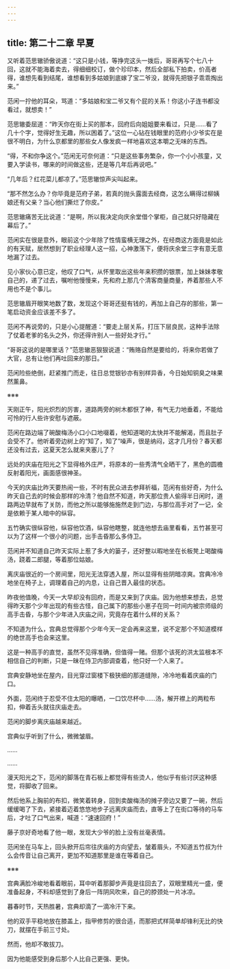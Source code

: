 ```yaml
---
---
---
```

title: 第二十二章 早夏
---




又听着范思辙骄傲说道：“这只是小钱，等挣完这头一拨后，哥哥再写个七八十回，这就不能海着卖去，得细细校订，做个珍印本，然后全部私下拍卖，价高者得，谁想先看到结尾，谁想看到多姑娘到底嫁了宝二爷没，就得先把银子乖乖掏出来。”

范闲一拧他的耳朵，骂道：“多姑娘和宝二爷又有个屁的关系！你这小子连书都没看过，就想卖！”

范思辙委屈道：“昨天你在街上买的那本，回府后向姐姐要来看过，只是……看了几十个字，觉得好生无趣，所以困着了。”这位一心钻在钱眼里的范府小少爷实在是很不明白，为什么京都里的那些女人像发疯一样地喜欢这本嚼之无味的东西。

“得，不和你争这个。”范闲无可奈何道：“只是这些事务繁杂，你一个小小孩童，又要入学读书，哪来的时间做这些，还是等几年后再说吧。”

“几年后？红花菜儿都凉了。”范思辙惊声尖叫起来。

“那不然怎么办？你毕竟是范府子弟，若真的抛头露面去经商，这怎么瞒得过柳姨娘还有父亲？当心他们撕烂了你皮。”

范思辙痛苦无比说道：“是啊，所以我决定向庆余堂借个掌柜，自己就只好隐藏在幕后了。”

范闲实在很是意外，眼前这个少年除了性情蛮横无理之外，在经商这方面竟是如此的有天赋，居然想到了职业经理人这一招，心神激荡下，便将庆余堂三字有意无意地漏了过去。

见小家伙心意已定，他叹了口气，从怀里取出这些年来积攒的银票，加上妹妹孝敬自己的，递了过去，嘱咐他慢慢来，先和府上那几个清客商量商量，养着那些人不用也不是个事儿。

范思辙眉开眼笑地数了数，发现这个哥哥还挺有钱的，再加上自己存的那些，第一笔启动资金应该差不多了。

范闲不再说旁的，只是小心提醒道：“要走上层关系，打压下层良民，这种手法除了仗着老爹的名头之外，你还得许别人一些好处才行。”

“哥哥这说的是哪里话？”范思辙恶狠狠说道：“贿赂自然是要给的，将来你若做了大官，总有让他们再吐回来的那日。”

范闲险些绝倒，赶紧推门而走，往日总觉银钞亦有别样异香，今日始知铜臭之味果然薰鼻。

※※※

天刚正午，阳光炽烈的厉害，道路两旁的树木都恹了神，有气无力地垂着，不能给可怜的行人些许安慰与遮蔽。

范闲在路边端了碗酸梅汤小口小口地啜着，他知道喝的太快并不能解渴，而且肚子会受不了。他听着旁边树上的“知了，知了”噪声，很是纳闷，这才几月份？春天都还没有过去，这夏天怎么就来夹塞儿了？

远处的庆庙在阳光之下显得格外庄严，将原本的一些秀清气全晒干了，黑色的圆檐反射着阳光，画面感很神圣。

今天的庆庙比昨天要热闹一些，不时有民众进去参拜祈福，范闲有些好奇，为什么昨天自己去的时候会那样的冷清？他自然不知道，昨天那位贵人偷得半日闲时，道路两边早就布了关防，而他之所以能够施施然走到门边，与那位高手对了一记，全是依赖于某人暗中的纵容。

五竹确实很纵容他，纵容他饮酒，纵容他瞎整，就连他想去庙里看看，五竹甚至可以为了这样一个很小的问题，出手击昏那么多侍卫。

范闲并不知道自己昨天实际上惹了多大的篓子，还好整以暇地坐在长板凳上喝酸梅汤，跷着二郎腿，等着那位姑娘。

离庆庙很近的一个房间里，阳光无法穿透入屋，所以显得有些阴暗凉爽。宫典冷冷地坐在椅子上，调理着自己的内息，让自己晋入最佳的状态。

昨夜他值晚，今天一大早却没有回府，而是又来到了庆庙。因为他想来想去，总觉得昨天那个少年出现的有些古怪，自己属下的那些小崽子在同一时间内被宗师级的高手击昏，与那个少年进入庆庙之间，究竟存在着什么样的关系？

不知道为什么，宫典总觉得那个少年今天一定会再来这里，说不定那个不知道模样的绝世高手也会来这里。

这是一种高手的直觉，虽然不见得准确，但值得一赌。但那个该死的洪太监根本不相信自己的判断，只是一昧在侍卫内部调查着，他只好一个人来了。

宫典安静地坐在屋内，目光穿过窗楼下极狭细的那道缝隙，冷冷地看着庆庙的门口。

外面，范闲终于忍受不住太阳的曝晒，一口饮尽杯中……汤，解开襟上的两粒布扣，伸着舌头就往庆庙走去。

范闲的脚步离庆庙越来越近。

宫典似乎听到了什么，微微皱眉。

……

……

漫天阳光之下，范闲的脚落在青石板上都觉得有些烫人，他似乎有些讨厌这种感觉，将脚收了回来。

然后他系上胸前的布扣，微笑着转身，回到卖酸梅汤的摊子旁边又要了一碗，然后缓缓喝了下去，紧接着迈着悠悠地步子远离庆庙而去，直等上了在街口等待的马车后，才吐了口气出来，喊道：“速速回府！”

藤子京好奇地看了他一眼，发现大少爷的脸上没有丝毫表情。

范闲坐在马车上，回头掀开后帘往庆庙的方向望去，皱着眉头，不知道五竹叔为什么会传音让自己离开，更加不知道那里是谁在等着自己。

※※※

宫典满脸冷峻地看着眼前，耳中听着那脚步声竟是往回去了，双眼里精光一盛，便准备起身，不料却感觉到了身后一阵阴风吹来，自己的脖颈处一片冰凉。

暮春时节，天热胜暑，宫典却滴了一滴冷汗下来。

他的双手平稳地放在膝盖上，指甲修剪的很合适，而那把式样简单却锋利无比的快刀，就摆在手前三寸处。

然而，他却不敢拔刀。

因为他能感受到身后那个人比自己更强、更快。